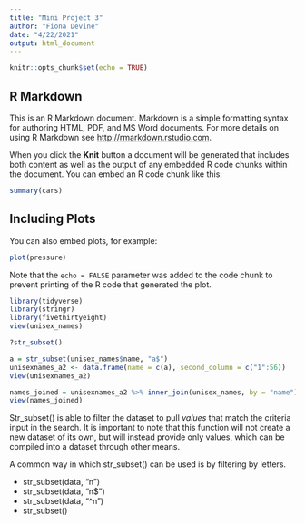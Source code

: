 ```yaml
---
title: "Mini Project 3"
author: "Fiona Devine"
date: "4/22/2021"
output: html_document
---
```


```r
knitr::opts_chunk$set(echo = TRUE)
```

## R Markdown

This is an R Markdown document. Markdown is a simple formatting syntax for authoring HTML, PDF, and MS Word documents. For more details on using R Markdown see <http://rmarkdown.rstudio.com>.

When you click the **Knit** button a document will be generated that includes both content as well as the output of any embedded R code chunks within the document. You can embed an R code chunk like this:

```r
summary(cars)
```

## Including Plots

You can also embed plots, for example:

```r
plot(pressure)
```

Note that the `echo = FALSE` parameter was added to the code chunk to prevent printing of the R code that generated the plot.



```r
library(tidyverse)
library(stringr)
library(fivethirtyeight)
view(unisex_names)

```



```r

?str_subset()

a = str_subset(unisex_names$name, "a$")
unisexnames_a2 <- data.frame(name = c(a), second_column = c("1":56))
view(unisexnames_a2)

names_joined = unisexnames_a2 %>% inner_join(unisex_names, by = "name") %>% select("name", "total", "male_share", "female_share", "gap")
view(names_joined)


```


Str_subset() is able to filter the dataset to pull *values* that match the criteria input in the search. It is important to note that this function will not create a new dataset of its own, but will instead provide only values, which can be compiled into a dataset through other means. 

A common way in which str_subset() can be used is by filtering by letters. 

- str_subset(data, "n")
- str_subset(data, "n$")
- str_subset(data, "^n")
- str_subset()




























